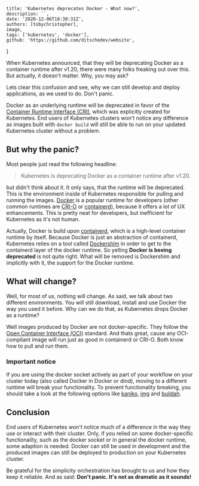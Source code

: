 
    title: 'Kubernetes deprecates Docker - What now?',
    description: ``,
    date: '2020-12-06T18:30:31Z',
    authors: [tobychristopher],
    image,
    tags: ['kubernetes', 'docker'],
    github: 'https://github.com/ditschedev/website',
}

When Kubernetes announced, that they will be deprecating Docker as a container runtime after v1.20, there were many folks freaking out over this. But actually, it doesn't matter. Why, you may ask?

Lets clear this confusion and see, why we can still develop and deploy applications, as we used to do. Don't panic.

<!--more-->

Docker as an underlying runtime will be deprecated in favor of the [Container Runtime Interface (CRI)](https://kubernetes.io/blog/2016/12/container-runtime-interface-cri-in-kubernetes/), which was
explicitly created for Kubernetes. End users of Kubernetes clusters won't notice any difference as images built with `docker build` will still be able to run on
your updated Kubernetes cluster without a problem.

## But why the panic?
Most people just read the following headline:

> Kubernetes is deprecating Docker as a container runtime after v1.20.

but didn't think about it. It only says, that the runtime will be deprecated. This is the environment inside of Kubernetes responsible for pulling and running the
images. [Docker](https://www.docker.com/) is a popular runtime for developers (other common runtimes are [CRI-O](https://cri-o.io/) or [containerd](https://containerd.io/)), because it offers a lot of UX enhancements. This is pretty neat for developers, but inefficient for Kubernetes
as it's not human.

Actually, Docker is build upon [containerd](https://containerd.io/), which is a high-level container runtime by itself. Because Docker is just an abstraction of containerd, Kubernetes
relies on a tool called [Dockershim](https://godoc.org/k8s.io/kubernetes/pkg/kubelet/dockershim) in order to get to the containerd layer of the docker runtime.
So yelling **Docker is beeing deprecated** is not quite right. What will be removed is Dockershim and implicitly with it, the support for the Docker runtime.

## What will change?
Well, for most of us, nothing will change. As said, we talk about two different environments. You will still download, install and use Docker the way you used it before.
Why can we do that, as Kubernetes drops Docker as a runtime?

Well images produced by Docker are not docker-specific. They follow the [Open Container Interface (OCI)](https://opencontainers.org/) standard. And thats great, cause any
OCI-compliant image will run just as good in containerd or CRI-O. Both know how to pull and run them.

### Important notice
If you are using the docker socket actively as part of your workflow on your cluster today (also called Docker in Docker or dind), moving to a different runtime will break your functionality.
To prevent functionality breaking, you should take a look at the following options like [kaniko](https://github.com/GoogleContainerTools/kaniko), [img](https://github.com/genuinetools/img) and [buildah](https://github.com/containers/buildah).

## Conclusion
End users of Kubernetes won't notice much of a difference in the way they use or interact with their cluster. Only, if you relied on some docker-specific functionality,
such as the docker socket or in general the docker runtime, some adaption is needed. Docker can still be used in development and the produced images can still be
deployed to production on your Kubernetes cluster.

Be grateful for the simplicity orchestration has brought to us and how they keep it reliable. And as said: **Don't panic. It's not as dramatic as it sounds!**
